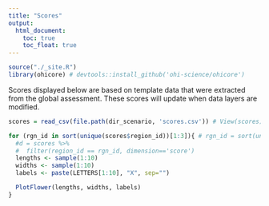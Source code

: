 ```yaml
---
title: "Scores"
output:
  html_document:
    toc: true
    toc_float: true
---
```


```r
source("./_site.R")
library(ohicore) # devtools::install_github('ohi-science/ohicore')
```

Scores displayed below are based on template data that were extracted from the global assessment. These scores will update when data layers are modified.

```r
scores = read_csv(file.path(dir_scenario, 'scores.csv')) # View(scores)

for (rgn_id in sort(unique(scores$region_id))[1:3]){ # rgn_id = sort(unique(scores$region_id))[1]
  #d = scores %>%
  #  filter(region_id == rgn_id, dimension=='score')
  lengths <- sample(1:10)
  widths <- sample(1:10)
  labels <- paste(LETTERS[1:10], "X", sep="")

  PlotFlower(lengths, widths, labels)
}
```

